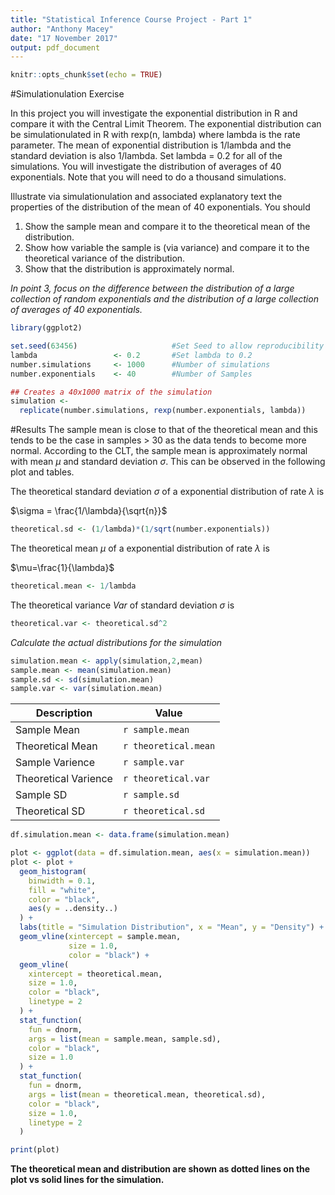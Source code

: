 ```yaml
---
title: "Statistical Inference Course Project - Part 1"
author: "Anthony Macey"
date: "17 November 2017"
output: pdf_document
---
```


```r
knitr::opts_chunk$set(echo = TRUE)
```

#Simulationulation Exercise

In this project you will investigate the exponential distribution in R and compare it with the Central Limit Theorem. The exponential distribution can be simulationulated in R with rexp(n, lambda) where lambda is the rate parameter. The mean of exponential distribution is 1/lambda and the standard deviation is also 1/lambda. Set lambda = 0.2 for all of the simulations. You will investigate the distribution of averages of 40 exponentials. Note that you will need to do a thousand simulations.

Illustrate via simulationulation and associated explanatory text the properties of the distribution of the mean of 40 exponentials. You should

1. Show the sample mean and compare it to the theoretical mean of the distribution.
2. Show how variable the sample is (via variance) and compare it to the theoretical variance of the distribution.
3. Show that the distribution is approximately normal.

*In point 3, focus on the difference between the distribution of a large collection of random exponentials and the distribution of a large collection of averages of 40 exponentials.*

```r
library(ggplot2) 

set.seed(63456)                     #Set Seed to allow reproducibility
lambda                 <- 0.2       #Set lambda to 0.2
number.simulations     <- 1000      #Number of simulations
number.exponentials    <- 40        #Number of Samples

## Creates a 40x1000 matrix of the simulation
simulation <-
  replicate(number.simulations, rexp(number.exponentials, lambda))
```

#Results
The sample mean is close to that of the theoretical mean and this tends to be the case in samples > 30 as the data tends to become more normal. According to the CLT, the sample mean is approximately normal with mean $\mu$ and standard deviation $\sigma$.  This can be observed in the following plot and tables.

The theoretical standard deviation $\sigma$ of a exponential distribution of rate $\lambda$ is 

$\sigma = \frac{1/\lambda}{\sqrt{n}}$

```r
theoretical.sd <- (1/lambda)*(1/sqrt(number.exponentials))
``` 

The theoretical mean $\mu$ of a exponential distribution of rate $\lambda$ is 

$\mu=\frac{1}{\lambda}$ 
```r
theoretical.mean <- 1/lambda  
``` 

The theoretical variance $Var$ of standard deviation $\sigma$ is

```r
theoretical.var <- theoretical.sd^2
``` 

*Calculate the actual distributions for the simulation*

```r
simulation.mean <- apply(simulation,2,mean)
sample.mean <- mean(simulation.mean) 
sample.sd <- sd(simulation.mean)
sample.var <- var(simulation.mean)
```

Description         | Value
---------------------|----------------
Sample Mean  | `r sample.mean`
Theoretical Mean | `r theoretical.mean`
Sample Varience | `r sample.var`
Theoretical Varience | `r theoretical.var`
Sample SD | `r sample.sd`
Theoretical SD | `r theoretical.sd`

```r
df.simulation.mean <- data.frame(simulation.mean)

plot <- ggplot(data = df.simulation.mean, aes(x = simulation.mean))
plot <- plot +
  geom_histogram(
    binwidth = 0.1,
    fill = "white",
    color = "black",
    aes(y = ..density..)
  ) +
  labs(title = "Simulation Distribution", x = "Mean", y = "Density") +
  geom_vline(xintercept = sample.mean,
             size = 1.0,
             color = "black") +
  geom_vline(
    xintercept = theoretical.mean,
    size = 1.0,
    color = "black",
    linetype = 2
  ) +
  stat_function(
    fun = dnorm,
    args = list(mean = sample.mean, sample.sd),
    color = "black",
    size = 1.0
  ) +
  stat_function(
    fun = dnorm,
    args = list(mean = theoretical.mean, theoretical.sd),
    color = "black",
    size = 1.0,
    linetype = 2
  )

print(plot)
```
__The theoretical mean and distribution are shown as dotted lines on the plot vs solid lines for the simulation.__